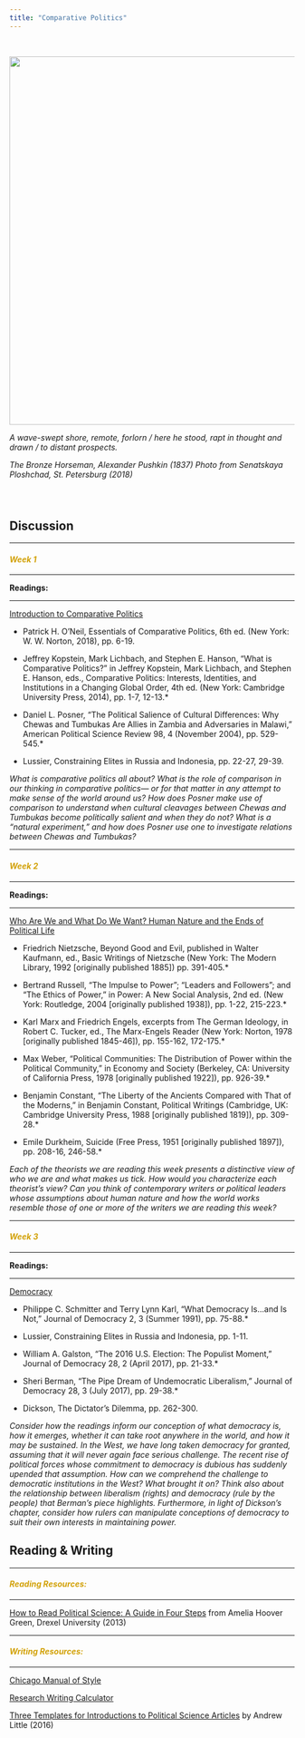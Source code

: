 ```yaml
---
title: "Comparative Politics"
---
```


<br>

<img align="center" src="images/horse.jpg" width = "650">

*A wave-swept shore, remote, forlorn / here he stood, rapt in thought and drawn / to distant prospects.*

*The Bronze Horseman, Alexander Pushkin (1837) Photo from Senatskaya Ploshchad, St. Petersburg (2018)*

<br>

# {.tabset .tabset-fade}

## Discussion

---

<font color="#d2a107"><h4>*Week 1*</h4></font>

---

**Readings:**

---

<ins> Introduction to Comparative Politics </ins>

* Patrick H. O’Neil, Essentials of Comparative Politics, 6th ed. (New York: W. W. Norton, 2018), pp. 6-19.

* Jeffrey Kopstein, Mark Lichbach, and Stephen E. Hanson, “What is Comparative Politics?” in Jeffrey Kopstein, Mark Lichbach, and Stephen E. Hanson, eds., Comparative Politics: Interests, Identities, and Institutions in a Changing Global Order, 4th ed. (New York: Cambridge University Press, 2014), pp. 1-7, 12-13.*

* Daniel L. Posner, “The Political Salience of Cultural Differences: Why Chewas and Tumbukas Are Allies in Zambia and Adversaries in Malawi,” American Political Science Review 98, 4 (November 2004), pp. 529-545.*

* Lussier, Constraining Elites in Russia and Indonesia, pp. 22-27, 29-39.

_What is comparative politics all about? What is the role of comparison in our thinking in comparative politics— or for that matter in any attempt to make sense of the world around us? How does Posner make use of comparison to understand when cultural cleavages between Chewas and Tumbukas become politically salient and when they do not? What is a “natural experiment,” and how does Posner use one to investigate relations between Chewas and Tumbukas?_

---

<font color="#d2a107"><h4>*Week 2*</h4></font>

---

**Readings:**

---

<ins> Who Are We and What Do We Want? Human Nature and the Ends of Political Life </ins>

* Friedrich Nietzsche, Beyond Good and Evil, published in Walter Kaufmann, ed., Basic Writings of Nietzsche (New York: The Modern Library, 1992 [originally published 1885]) pp. 391-405.*

* Bertrand Russell, “The Impulse to Power”; “Leaders and Followers”; and “The Ethics of Power,” in Power: A New Social Analysis, 2nd ed. (New York: Routledge, 2004 [originally published 1938]), pp. 1-22, 215-223.*

* Karl Marx and Friedrich Engels, excerpts from The German Ideology, in Robert C. Tucker, ed., The Marx-Engels Reader (New York: Norton, 1978 [originally published 1845-46]), pp. 155-162, 172-175.*

* Max Weber, “Political Communities: The Distribution of Power within the Political Community,” in Economy and Society (Berkeley, CA: University of California Press, 1978 [originally published 1922]), pp. 926-39.*

* Benjamin Constant, “The Liberty of the Ancients Compared with That of the Moderns,” in Benjamin Constant, Political Writings (Cambridge, UK: Cambridge University Press, 1988 [originally published 1819]), pp. 309-28.*

* Emile Durkheim, Suicide (Free Press, 1951 [originally published 1897]), pp. 208-16, 246-58.*

_Each of the theorists we are reading this week presents a distinctive view of who we are and what makes us tick. How would you characterize each theorist’s view? Can you think of contemporary writers or political leaders whose assumptions about human nature and how the world works resemble those of one or more of the writers we are reading this week?_

---

<font color="#d2a107"><h4>*Week 3*</h4></font>

---

**Readings:**

---

<ins> Democracy </ins>

* Philippe C. Schmitter and Terry Lynn Karl, “What Democracy Is...and Is Not,” Journal of Democracy 2, 3 (Summer 1991), pp. 75-88.*

* Lussier, Constraining Elites in Russia and Indonesia, pp. 1-11.

* William A. Galston, “The 2016 U.S. Election: The Populist Moment,” Journal of Democracy 28, 2 (April
2017), pp. 21-33.*

* Sheri Berman, “The Pipe Dream of Undemocratic Liberalism,” Journal of Democracy 28, 3 (July 2017), pp. 29-38.*

* Dickson, The Dictator’s Dilemma, pp. 262-300.

_Consider how the readings inform our conception of what democracy is, how it emerges, whether it can take root anywhere in the world, and how it may be sustained. In the West, we have long taken democracy for granted, assuming that it will never again face serious challenge. The recent rise of political forces whose commitment to democracy is dubious has suddenly upended that assumption. How can we comprehend the challenge to democratic institutions in the West? What brought it on? Think also about the relationship between liberalism (rights) and democracy (rule by the people) that Berman’s piece highlights. Furthermore, in light of Dickson’s chapter, consider how rulers can manipulate conceptions of democracy to suit their own interests in maintaining power._


## Reading & Writing

---

<font color="#d2a107"><h4>*Reading Resources:*</h4></font>

---

[How to Read Political Science: A Guide in Four Steps](https://www.ameliahoovergreen.com/uploads/9/3/0/9/93091546/howtoread.pdf) from Amelia Hoover Green, Drexel University (2013)

---

<font color="#d2a107"><h4>*Writing Resources:*</h4></font>

---

[Chicago Manual of Style](https://owl.purdue.edu/owl/research_and_citation/chicago_manual_17th_edition/chicago_manual_of_style_17th_edition.html)

[Research Writing Calculator](https://www.lib.umn.edu/ac/research-paper?d=2018-10-09.2018-11-20)

[Three Templates for Introductions to Political Science Articles](http://www.andrewtlittle.com/papers/little_intros.pdf) by Andrew Little (2016)